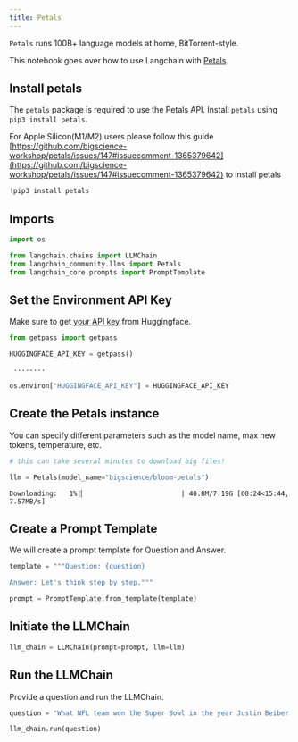 ```yaml
---
title: Petals
---
```


`Petals` runs 100B+ language models at home, BitTorrent-style.

This notebook goes over how to use Langchain with [Petals](https://github.com/bigscience-workshop/petals).

## Install petals
The `petals` package is required to use the Petals API. Install `petals` using `pip3 install petals`.

For Apple Silicon(M1/M2) users please follow this guide [https://github.com/bigscience-workshop/petals/issues/147#issuecomment-1365379642](https://github.com/bigscience-workshop/petals/issues/147#issuecomment-1365379642) to install petals


```python
!pip3 install petals
```

## Imports


```python
import os

from langchain.chains import LLMChain
from langchain_community.llms import Petals
from langchain_core.prompts import PromptTemplate
```

## Set the Environment API Key
Make sure to get [your API key](https://huggingface.co/docs/api-inference/quicktour#get-your-api-token) from Huggingface.


```python
from getpass import getpass

HUGGINGFACE_API_KEY = getpass()
```
```output
 ········
```

```python
os.environ["HUGGINGFACE_API_KEY"] = HUGGINGFACE_API_KEY
```

## Create the Petals instance
You can specify different parameters such as the model name, max new tokens, temperature, etc.


```python
# this can take several minutes to download big files!

llm = Petals(model_name="bigscience/bloom-petals")
```
```output
Downloading:   1%|▏                        | 40.8M/7.19G [00:24<15:44, 7.57MB/s]
```
## Create a Prompt Template
We will create a prompt template for Question and Answer.


```python
template = """Question: {question}

Answer: Let's think step by step."""

prompt = PromptTemplate.from_template(template)
```

## Initiate the LLMChain


```python
llm_chain = LLMChain(prompt=prompt, llm=llm)
```

## Run the LLMChain
Provide a question and run the LLMChain.


```python
question = "What NFL team won the Super Bowl in the year Justin Beiber was born?"

llm_chain.run(question)
```
